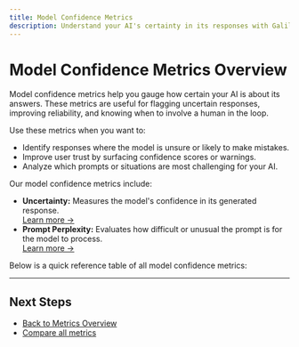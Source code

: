 ```yaml
---
title: Model Confidence Metrics 
description: Understand your AI's certainty in its responses with Galileo's model confidence metrics.
---
```


# Model Confidence Metrics Overview

Model confidence metrics help you gauge how certain your AI is about its answers. These metrics are useful for flagging uncertain responses, improving reliability, and knowing when to involve a human in the loop.

Use these metrics when you want to:
- Identify responses where the model is unsure or likely to make mistakes.
- Improve user trust by surfacing confidence scores or warnings.
- Analyze which prompts or situations are most challenging for your AI.

Our model confidence metrics include:

- **Uncertainty:** Measures the model's confidence in its generated response.  
  [Learn more →](./uncertainty.mdx)
- **Prompt Perplexity:** Evaluates how difficult or unusual the prompt is for the model to process.  
  [Learn more →](./prompt-perplexity.mdx)

Below is a quick reference table of all model confidence metrics:

<ModelConfidenceMetrics />

---

## Next Steps

- [Back to Metrics Overview](../overview.mdx)
- [Compare all metrics](../metric-comparison.mdx)
